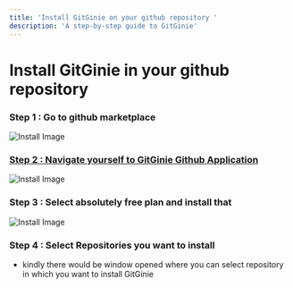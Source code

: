 ```yaml
---
title: 'Install GitGinie on your github repository '
description: 'A step-by-step guide to GitGinie'
---
```


# Install GitGinie in your github repository


### Step 1 : Go to github marketplace 
![Install Image](/marketplace.png)

### [Step 2 : Navigate yourself to GitGinie Github Application ](https://github.com/marketplace/gitginie)
![Install Image](/gitginie.png)


### Step 3 : Select absolutely free plan and install that 
![Install Image](/plan.png)

### Step 4 : Select Repositories you want to install 
-  kindly there would be window opened where you can select repository in which you want to install GitGinie